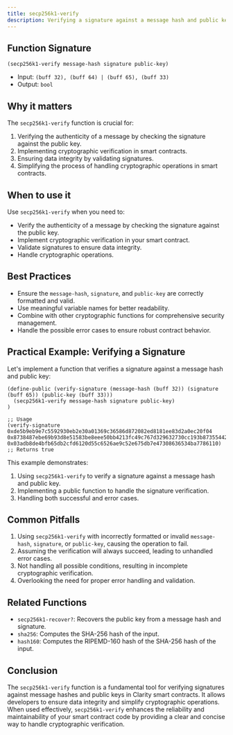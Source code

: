 ```yaml
---
title: secp256k1-verify
description: Verifying a signature against a message hash and public key in Clarity smart contracts.
---
```


## Function Signature

```clarity
(secp256k1-verify message-hash signature public-key)
```

- Input: `(buff 32), (buff 64) | (buff 65), (buff 33)`
- Output: `bool`

## Why it matters

The `secp256k1-verify` function is crucial for:

1. Verifying the authenticity of a message by checking the signature against the public key.
2. Implementing cryptographic verification in smart contracts.
3. Ensuring data integrity by validating signatures.
4. Simplifying the process of handling cryptographic operations in smart contracts.

## When to use it

Use `secp256k1-verify` when you need to:

- Verify the authenticity of a message by checking the signature against the public key.
- Implement cryptographic verification in your smart contract.
- Validate signatures to ensure data integrity.
- Handle cryptographic operations.

## Best Practices

- Ensure the `message-hash`, `signature`, and `public-key` are correctly formatted and valid.
- Use meaningful variable names for better readability.
- Combine with other cryptographic functions for comprehensive security management.
- Handle the possible error cases to ensure robust contract behavior.

## Practical Example: Verifying a Signature

Let's implement a function that verifies a signature against a message hash and public key:

```clarity
(define-public (verify-signature (message-hash (buff 32)) (signature (buff 65)) (public-key (buff 33)))
  (secp256k1-verify message-hash signature public-key)
)

;; Usage
(verify-signature 0xde5b9eb9e7c5592930eb2e30a01369c36586d872082ed8181ee83d2a0ec20f04 0x8738487ebe69b93d8e51583be8eee50bb4213fc49c767d329632730cc193b873554428fc936ca3569afc15f1c9365f6591d6251a89fee9c9ac661116824d3a1301 0x03adb8de4bfb65db2cfd6120d55c6526ae9c52e675db7e47308636534ba7786110) 
;; Returns true
```

This example demonstrates:
1. Using `secp256k1-verify` to verify a signature against a message hash and public key.
2. Implementing a public function to handle the signature verification.
3. Handling both successful and error cases.

## Common Pitfalls

1. Using `secp256k1-verify` with incorrectly formatted or invalid `message-hash`, `signature`, or `public-key`, causing the operation to fail.
2. Assuming the verification will always succeed, leading to unhandled error cases.
3. Not handling all possible conditions, resulting in incomplete cryptographic verification.
4. Overlooking the need for proper error handling and validation.

## Related Functions

- `secp256k1-recover?`: Recovers the public key from a message hash and signature.
- `sha256`: Computes the SHA-256 hash of the input.
- `hash160`: Computes the RIPEMD-160 hash of the SHA-256 hash of the input.

## Conclusion

The `secp256k1-verify` function is a fundamental tool for verifying signatures against message hashes and public keys in Clarity smart contracts. It allows developers to ensure data integrity and simplify cryptographic operations. When used effectively, `secp256k1-verify` enhances the reliability and maintainability of your smart contract code by providing a clear and concise way to handle cryptographic verification.
